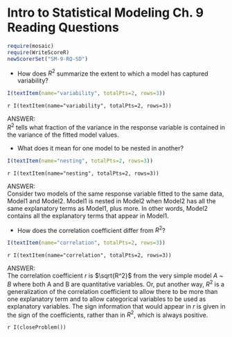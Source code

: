 Intro to Statistical Modeling Ch. 9 Reading Questions
========================================================
```r
require(mosaic)
require(WriteScoreR)
newScorerSet("SM-9-RQ-SD")
```

* How does $R^2$ summarize the extent to which a model has captured variability?
```r
I(textItem(name="variability", totalPts=2, rows=3))
```
 `r I(textItem(name="variability", totalPts=2, rows=3))`

<aside>
ANSWER:    
$R^2$ tells what fraction of the variance in the response variable is contained in the variance of the fitted model values.  
</aside>

* What does it mean for one model to be nested in another?
```r
I(textItem(name="nesting", totalPts=2, rows=3))
```
 `r I(textItem(name="nesting", totalPts=2, rows=3))`
  
<aside>
ANSWER:    
Consider two models of the same response variable fitted to the same data, Model1 and Model2.   Model1 is nested in Model2 when Model2 has all the same explanatory terms as Model1, plus more.  In other words, Model2 contains all the explanatory terms that appear in Model1.
</aside>

* How does the correlation coefficient differ from $R^2$? 
```r
I(textItem(name="correlation", totalPts=2, rows=3))
```
 `r I(textItem(name="correlation", totalPts=2, rows=3))`

<aside>
ANSWER:    
The correlation coefficient $r$ is $\sqrt{R^2}$ from the very simple model *A* ~ *B* where both A and B are quantitative variables.  Or, put another way, $R^2$ is a generalization of the correlation coefficient to allow there to be
more than one explanatory term and to allow categorical variables to be used as explanatory variables. The sign information that would appear in $r$ is given in the sign of the coefficients, rather than in $R^2$, which is always positive.
</aside>

`r I(closeProblem())`
